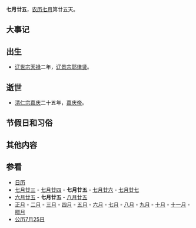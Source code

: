 {{Lunar07Calendar}}
'''七月廿五'''，[[农历|农历]][[七月_(农历)|七月]]第廿五天。

== 大事记 ==

== 出生 ==
*[[辽世宗|辽世宗]][[天禄_(辽朝)|天禄]]二年，[[辽景宗|辽景宗]][[耶律贤|耶律贤]]。

== 逝世 ==
*[[清仁宗|清仁宗]][[嘉庆|嘉庆]]二十五年，[[嘉庆帝|嘉庆帝]]。

== 节假日和习俗 ==

== 其他内容 ==

== 参看 ==
*[[历史上的今天|日历]]
*[[七月廿三|七月廿三]] - [[七月廿四|七月廿四]] - '''七月廿五''' - [[七月廿六|七月廿六]] - [[七月廿七|七月廿七]]
*[[六月廿五|六月廿五]] - '''七月廿五''' - [[八月廿五|八月廿五]]
*[[正月|正月]] - [[二月_(农历)|二月]] - [[三月_(农历)|三月]] - [[四月_(农历)|四月]] - [[五月_(农历)|五月]] - [[六月_(农历)|六月]] - [[七月_(农历)|七月]] - [[八月_(农历)|八月]] - [[九月_(农历)|九月]] - [[十月_(农历)|十月]] - [[十一月_(农历)|十一月]] - [[腊月|腊月]]
*[[公历|公历]][[7月25日|7月25日]]